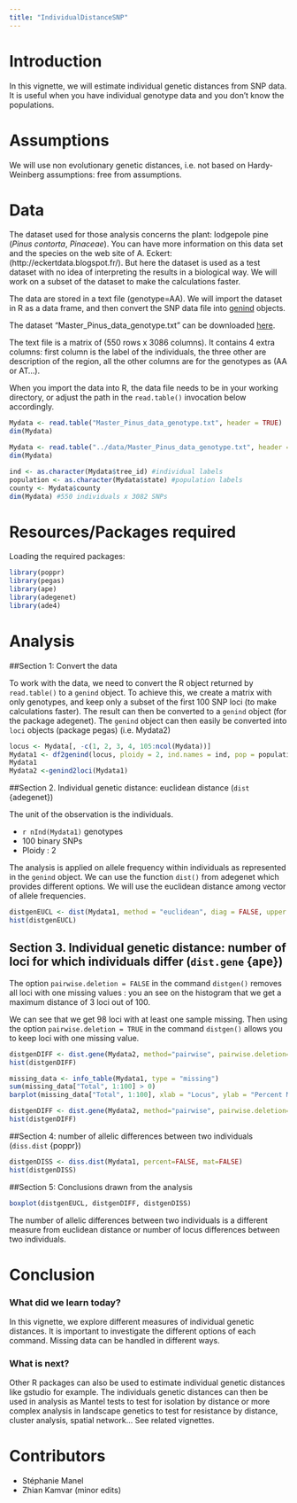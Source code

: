 ```yaml
---
title: "IndividualDistanceSNP"
---
```


Introduction
=========
In this vignette, we will estimate individual genetic distances from SNP data.
It is useful when you have individual genotype data and you don't know the
populations.



Assumptions
============
We will use non evolutionary genetic distances, i.e. not based on Hardy-Weinberg
assumptions: free from assumptions.
 

Data
==========
The dataset used for those analysis concerns the plant: lodgepole pine (*Pinus
contorta*, *Pinaceae*). You can have more information on this data set and the
species on the web site of A. Eckert:  (http://eckertdata.blogspot.fr/). But
here the dataset is used as a test dataset with no idea of interpreting the
results in a biological way. We will work on a subset of the dataset to make
the calculations faster.
 

The data are stored in a text file (genotype=AA). We will  import the dataset
in R as a data frame, and then  convert the SNP data file into
[genind](http://www.inside-r.org/packages/cran/adegenet/docs/.valid.genind)
objects.

The dataset "Master_Pinus_data_genotype.txt" can be downloaded 
[here](https://github.com/NESCent/popgenInfo/tree/master/data/Master_Pinus_data_genotype.txt).

The  text file is a matrix of (550 rows x 3086 columns). It contains 4 extra
columns: first column is the label of the individuals, the three other are
description of the region, all the other columns are for the genotypes as (AA or
AT...).

When you import the data into R, the data file needs to be in your working
directory, or adjust the path in the `read.table()` invocation below
accordingly.


```r

Mydata <- read.table("Master_Pinus_data_genotype.txt", header = TRUE)   
dim(Mydata) 
```

```r

Mydata <- read.table("../data/Master_Pinus_data_genotype.txt", header = TRUE)   
dim(Mydata) 
```

```r
ind <- as.character(Mydata$tree_id) #individual labels 
population <- as.character(Mydata$state) #population labels
county <- Mydata$county 
dim(Mydata) #550 individuals x 3082 SNPs
```


Resources/Packages required
=============
 

Loading the required packages:  

```r
 
library(poppr)
library(pegas)
library(ape)
library(adegenet)
library(ade4)
```

Analysis   
==========================================
 
##Section 1: Convert the data
  

To work with the data, we need to convert the R object returned by
`read.table()` to a `genind` object. To achieve this, we create a matrix with
only genotypes, and keep only a subset of the first 100 SNP loci (to make
calculations faster). The result can then be converted to a `genind` object (for
the package adegenet). The `genind` object can then easily be converted into
`loci` objects (package pegas) (i.e. Mydata2)


```r
locus <- Mydata[, -c(1, 2, 3, 4, 105:ncol(Mydata))] 
Mydata1 <- df2genind(locus, ploidy = 2, ind.names = ind, pop = population)
Mydata1
Mydata2 <-genind2loci(Mydata1)
```





##Section 2. Individual genetic distance: euclidean distance (`dist` {adegenet})

The unit of the observation is the individuals. 

- `r nInd(Mydata1)` genotypes
- 100 binary SNPs
- Ploidy : 2 

The analysis is applied on allele frequency within individuals as represented in
the `genind` object. We can use the function `dist()` from adegenet which
provides different options. We will use the euclidean distance among vector of
allele frequencies.


```r

distgenEUCL <- dist(Mydata1, method = "euclidean", diag = FALSE, upper = FALSE, p = 2)
hist(distgenEUCL)

```

 
## Section 3.  Individual genetic distance: number of loci for which individuals differ (`dist.gene` {ape})  

The option `pairwise.deletion = FALSE` in the command `distgen()` removes all
loci with one missing values : you an see on the histogram that we get a maximum
distance of 3 loci out of 100.

We can see that we get 98 loci with at least one sample missing. Then using the
option `pairwise.deletion = TRUE` in the command `distgen()` allows you to keep
loci with one missing value.
 

```r

distgenDIFF <- dist.gene(Mydata2, method="pairwise", pairwise.deletion=FALSE, variance=FALSE)
hist(distgenDIFF)

missing_data <- info_table(Mydata1, type = "missing")
sum(missing_data["Total", 1:100] > 0)
barplot(missing_data["Total", 1:100], xlab = "Locus", ylab = "Percent Missing")

distgenDIFF <- dist.gene(Mydata2, method="pairwise", pairwise.deletion=TRUE, variance=FALSE)
hist(distgenDIFF)

```

##Section 4: number of allelic differences between two individuals (`diss.dist` {poppr})

```r

distgenDISS <- diss.dist(Mydata1, percent=FALSE, mat=FALSE)
hist(distgenDISS)

```



##Section 5: Conclusions drawn from the analysis  

```r


boxplot(distgenEUCL, distgenDIFF, distgenDISS)


```

The number of allelic differences between two individuals is a different measure
from euclidean distance or number of locus differences between two individuals.

Conclusion 
==========================================
### What did we learn today?

In this vignette, we explore different measures of individual genetic distances. 
It is important to investigate the different options of each command.
Missing data can be handled in different ways.


### What is next?

Other R packages can also be used to estimate individual genetic distances like
gstudio for example. The individuals genetic distances can then be used in
analysis as Mantel tests to test for isolation by distance or more complex
analysis in landscape genetics to test for resistance by distance, cluster
analysis, spatial network... See related vignettes.


Contributors
======================
- Stéphanie Manel
- Zhian Kamvar (minor edits)


